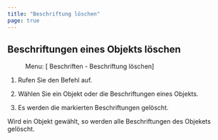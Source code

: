 ```yaml
---
title: "Beschriftung löschen"
page: true
---
```

## Beschriftungen eines Objekts l&#246;schen
 <Menu> Menu: [ Beschriften - Beschriftung löschen] </Menu> 


1. Rufen Sie den Befehl auf.

2. W&#228;hlen Sie ein Objekt oder die Beschriftungen eines Objekts.

3. Es werden die markierten Beschriftungen gel&#246;scht.




<Success>
Wird ein Objekt gew&#228;hlt, so werden alle Beschriftungen des Objekets gel&#246;scht.
</Success>
